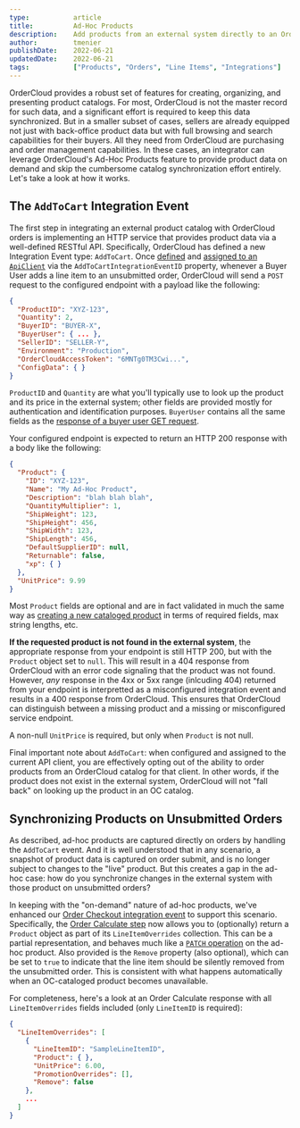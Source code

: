 ```yaml
---
type:           article
title:          Ad-Hoc Products
description:    Add products from an external system directly to an OrderCloud order
author:         tmenier
publishDate:    2022-06-21
updatedDate:    2022-06-21    
tags:           ["Products", "Orders", "Line Items", "Integrations"]
---
```


OrderCloud provides a robust set of features for creating, organizing, and presenting product catalogs. For most, OrderCloud is not the master record for such data, and a significant effort is required to keep this data synchronized. But in a smaller subset of cases, sellers are already equipped not just with back-office product data but with full browsing and search capabilities for their buyers. All they need from OrderCloud are purchasing and order management capabilities. In these cases, an integrator can leverage OrderCloud's Ad-Hoc Products feature to provide product data on demand and skip the cumbersome catalog synchronization effort entirely. Let's take a look at how it works.

## The `AddToCart` Integration Event

The first step in integrating an external product catalog with OrderCloud orders is implementing an HTTP service that provides product data via a well-defined RESTful API. Specifically, OrderCloud has defined a new Integration Event type: `AddToCart`. Once [defined](https://ordercloud.io/api-reference/seller/integration-events/create) and [assigned to an `ApiClient`](https://ordercloud.io/api-reference/seller/api-clients/patch) via the `AddToCartIntegrationEventID` property, whenever a Buyer User adds a line item to an unsubmitted order, OrderCloud will send a `POST` request to the configured endpoint with a payload like the following:

```json
{
  "ProductID": "XYZ-123",
  "Quantity": 2,
  "BuyerID": "BUYER-X",
  "BuyerUser": { ... },
  "SellerID": "SELLER-Y",
  "Environment": "Production",
  "OrderCloudAccessToken": "6MNTg0TM3Cwi...",
  "ConfigData": { }
}
```

`ProductID` and `Quantity` are what you'll typically use to look up the product and its price in the external system; other fields are provided mostly for authentication and identification purposes. `BuyerUser` contains all the same fields as the [response of a buyer user GET request](https://ordercloud.io/api-reference/buyers/users/get#response-body).

Your configured endpoint is expected to return an HTTP 200 response with a body like the following:

```json
{
  "Product": {
    "ID": "XYZ-123",
    "Name": "My Ad-Hoc Product",
    "Description": "blah blah blah",
    "QuantityMultiplier": 1,
    "ShipWeight": 123,
    "ShipHeight": 456,
    "ShipWidth": 123,
    "ShipLength": 456,
    "DefaultSupplierID": null,
    "Returnable": false,
    "xp": { }
  },
  "UnitPrice": 9.99
}
```

Most `Product` fields are optional and are in fact validated in much the same way as [creating a new cataloged product](https://ordercloud.io/api-reference/product-catalogs/products/create#request-body) in terms of required fields, max string lengths, etc.

**If the requested product is not found in the external system**, the appropriate response from your endpoint is still HTTP 200, but with the `Product` object set to `null`. This will result in a 404 response from OrderCloud with an error code signaling that the product was not found. However, _any_ response in the 4xx or 5xx range (inlcuding 404) returned from your endpoint is interpretted as a misconfigured integration event and results in a 400 response from OrderCloud. This ensures that OrderCloud can distinguish between a missing product and a missing or misconfigured service endpoint.

A non-null `UnitPrice` is required, but only when `Product` is not null.

Final important note about `AddToCart`: when configured and assigned to the current API client, you are effectively opting out of the ability to order products from an OrderCloud catalog for that client. In other words, if the product does not exist in the external system, OrderCloud will not "fall back" on looking up the product in an OC catalog.

## Synchronizing Products on Unsubmitted Orders

As described, ad-hoc products are captured directly on orders by handling the `AddToCart` event. And it is well understood that in any scenario, a snapshot of product data is captured on order submit, and is no longer subject to changes to the "live" product. But this creates a gap in the ad-hoc case: how do you synchronize changes in the external system with those product on unsubmitted orders?

In keeping with the "on-demand" nature of ad-hoc products, we've enhanced our [Order Checkout integration event](https://ordercloud.io/knowledge-base/order-checkout-integration) to support this scenario. Specifically, the [Order Calculate step](https://ordercloud.io/knowledge-base/order-checkout-integration#ordercalculate) now allows you to (optionally) return a `Product` object as part of its `LineItemOverrides` collection. This can be a partial representation, and behaves much like a [`PATCH` operation](https://ordercloud.io/api-reference/product-catalogs/products/patch) on the ad-hoc product. Also provided is the `Remove` property (also optional), which can be set to `true` to indicate that the line item should be silently removed from the unsubmitted order. This is consistent with what happens automatically when an OC-cataloged product becomes unavailable.

For completeness, here's a look at an Order Calculate response with all `LineItemOverrides` fields included (only `LineItemID` is required):

```json
{
  "LineItemOverrides": [
    {
      "LineItemID": "SampleLineItemID",
      "Product": { },
      "UnitPrice": 6.00,
      "PromotionOverrides": [],
      "Remove": false
    },
    ...
  ]
}
```
